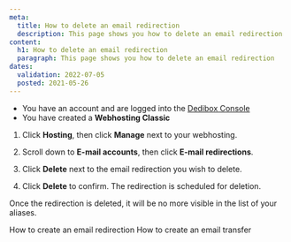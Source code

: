 ```yaml
---
meta:
  title: How to delete an email redirection
  description: This page shows you how to delete an email redirection
content:
  h1: How to delete an email redirection
  paragraph: This page shows you how to delete an email redirection
dates:
  validation: 2022-07-05
  posted: 2021-05-26
---
```


<Message type="requirement">

  - You have an account and are logged into the [Dedibox Console](https://console.online.net)
  - You have created a **Webhosting Classic**

</Message>

1. Click **Hosting**, then click **Manage** next to your webhosting. 
2. Scroll down to **E-mail accounts**, then click **E-mail redirections**. 

    <Lightbox src="scaleway_email_redirections.webp" alt="" />

3. Click **Delete** next to the email redirection you wish to delete. 
4. Click **Delete** to confirm.  The redirection is scheduled for deletion.

<Message type="note">

Once the redirection is deleted, it will be no more visible in the list of your aliases.

</Message>

<Navigation title="See Also">
  <PreviousButton to="/webhosting/classic/how-to/create-email-redirection/">How to create an email redirection</PreviousButton>
  <NextButton to="/webhosting/classic/how-to/create-email-transfer/">How to create an email transfer</NextButton>
</Navigation> 
